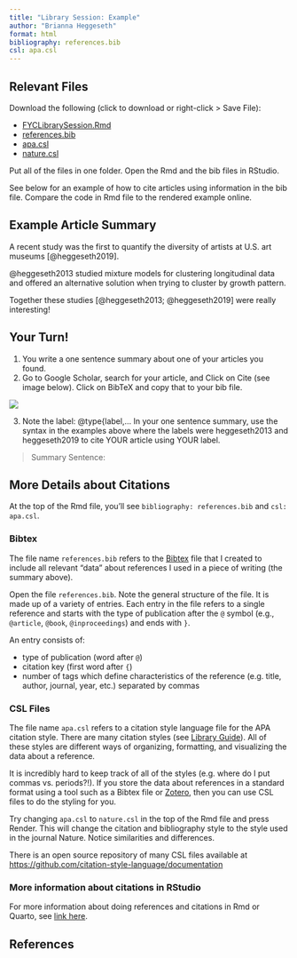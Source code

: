 ```yaml
---
title: "Library Session: Example"
author: "Brianna Heggeseth"
format: html
bibliography: references.bib
csl: apa.csl
---
```


## Relevant Files

Download the following (click to download or right-click > Save File):

- [FYCLibrarySession.Rmd](FYCLibrarySession.Rmd)
- [references.bib](references.bib)
- [apa.csl](apa.csl)
- [nature.csl](nature.csl)

Put all of the files in one folder. Open the Rmd and the bib files in RStudio. 

See below for an example of how to cite articles using information in the bib file. Compare the code in Rmd file to the rendered example online.

## Example Article Summary


A recent study was the first to quantify the diversity of artists at U.S. art museums [@heggeseth2019]. 

@heggeseth2013 studied mixture models for clustering longitudinal data and offered an alternative solution when trying to cluster by growth pattern.

Together these studies [@heggeseth2013; @heggeseth2019] were really interesting!

## Your Turn!

1. You write a one sentence summary about one of your articles you found.
2. Go to Google Scholar, search for your article, and Click on Cite (see image below). Click on BibTeX and copy that to your bib file. 

![](images/googlescholar.png) 

3. Note the label: \@type{label,...  In your one sentence summary, use the syntax in the examples above where the labels were heggeseth2013 and heggeseth2019 to cite YOUR article using YOUR label. 

> Summary Sentence: 

## More Details about Citations

At the top of the Rmd file, you'll see `bibliography: references.bib` and `csl: apa.csl`. 

### Bibtex

The file name `references.bib` refers to the [Bibtex](http://www.bibtex.org/) file that I created to include all relevant "data" about references I used in a piece of writing (the summary above).

Open the file `references.bib`. Note the general structure of the file. It is made up of a variety of entries. Each entry in the file refers to a single reference and starts with the type of publication after the `@` symbol (e.g., `@article`, `@book`, `@inproceedings`) and ends with `}`.

An entry consists of: 

- type of publication (word after `@`)
- citation key (first word after `{`)
- number of tags which define characteristics of the reference (e.g. title, author, journal, year, etc.) separated by commas


### CSL Files

The file name `apa.csl` refers to a citation style language file for the APA citation style. There are many citation styles (see [Library Guide](https://libguides.macalester.edu/citation)). All of these styles are different ways of organizing, formatting, and visualizing the data about a reference. 

It is incredibly hard to keep track of all of the styles (e.g. where do I put commas vs. periods?!). If you store the data about references in a standard format using a tool such as a Bibtex file or [Zotero](https://libguides.macalester.edu/c.php?g=525380&p=6908726), then you can use CSL files to do the styling for you.

Try changing `apa.csl` to `nature.csl` in the top of the Rmd file and press Render. This will change the citation and bibliography style to the style used in the journal Nature. Notice similarities and differences.

There is an open source repository of many CSL files available at [https://github.com/citation-style-language/documentation](https://github.com/citation-style-language/documentation)

### More information about citations in RStudio

For more information about doing references and citations in Rmd or Quarto, see [link here](https://quarto.org/docs/authoring/footnotes-and-citations.html).

## References


